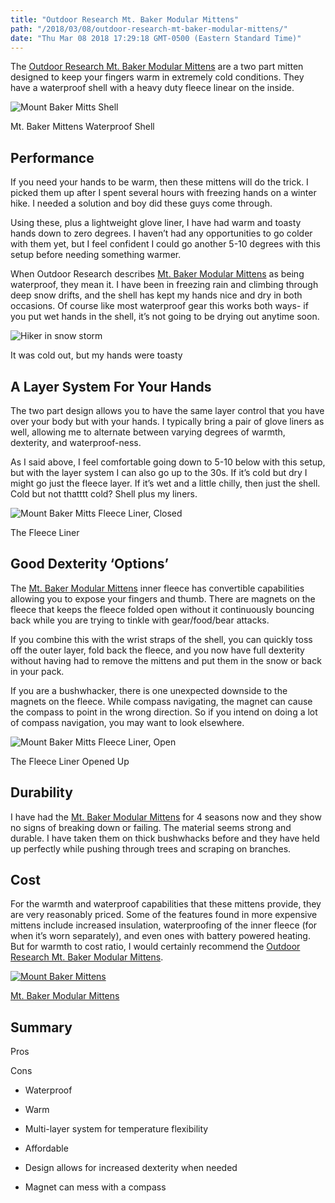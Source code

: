 ```yaml
---
title: "Outdoor Research Mt. Baker Modular Mittens"
path: "/2018/03/08/outdoor-research-mt-baker-modular-mittens/"
date: "Thu Mar 08 2018 17:29:18 GMT-0500 (Eastern Standard Time)"
---
```


The [Outdoor Research Mt. Baker Modular Mittens](https://www.amazon.com/Outdoor-Research-Baker-Modular-Mitts/dp/B0059BISMC/ref=as_li_ss_tl?s=sporting-goods&ie=UTF8&qid=1521142758&sr=1-1&keywords=mt+baker+mittens&linkCode=ll1&tag=reconnectlife-20&linkId=5e8b48cba78abe71a4c0d54eda57b3fc) are a two part mitten designed to keep your fingers warm in extremely cold conditions. They have a waterproof shell with a heavy duty fleece linear on the inside.

![Mount Baker Mitts Shell](http://reconnect.life/wp-content/uploads/2018/03/mt-baker-mits-shell-500x375.jpg)

Mt. Baker Mittens Waterproof Shell

## Performance

If you need your hands to be warm, then these mittens will do the trick. I picked them up after I spent several hours with freezing hands on a winter hike. I needed a solution and boy did these guys come through.

Using these, plus a lightweight glove liner, I have had warm and toasty hands down to zero degrees. I haven’t had any opportunities to go colder with them yet, but I feel confident I could go another 5-10 degrees with this setup before needing something warmer.

When Outdoor Research describes [Mt. Baker Modular Mittens](https://www.amazon.com/Outdoor-Research-Baker-Modular-Mitts/dp/B0059BISMC/ref=as_li_ss_tl?s=sporting-goods&ie=UTF8&qid=1521142758&sr=1-1&keywords=mt+baker+mittens&linkCode=ll1&tag=reconnectlife-20&linkId=5e8b48cba78abe71a4c0d54eda57b3fc) as being waterproof, they mean it. I have been in freezing rain and climbing through deep snow drifts, and the shell has kept my hands nice and dry in both occasions. Of course like most waterproof gear this works both ways- if you put wet hands in the shell, it’s not going to be drying out anytime soon.

![Hiker in snow storm](http://reconnect.life/wp-content/uploads/2018/03/hiker-in-snow-storm-500x375.jpg)

It was cold out, but my hands were toasty

## A Layer System For Your Hands

The two part design allows you to have the same layer control that you have over your body but with your hands. I typically bring a pair of glove liners as well, allowing me to alternate between varying degrees of warmth, dexterity, and waterproof-ness. 

As I said above, I feel comfortable going down to 5-10 below with this setup, but with the layer system I can also go up to the 30s. If it’s cold but dry I might go just the fleece layer. If it’s wet and a little chilly, then just the shell. Cold but not thatttt cold? Shell plus my liners. 

![Mount Baker Mitts Fleece Liner, Closed](http://reconnect.life/wp-content/uploads/2018/03/mt-baker-mits-fleece-closed-500x375.jpg)

The Fleece Liner

## Good Dexterity ‘Options’

The [Mt. Baker Modular Mittens](https://www.amazon.com/Outdoor-Research-Baker-Modular-Mitts/dp/B0059BISMC/ref=as_li_ss_tl?s=sporting-goods&ie=UTF8&qid=1521142758&sr=1-1&keywords=mt+baker+mittens&linkCode=ll1&tag=reconnectlife-20&linkId=5e8b48cba78abe71a4c0d54eda57b3fc) inner fleece has convertible capabilities allowing you to expose your fingers and thumb. There are magnets on the fleece that keeps the fleece folded open without it continuously bouncing back while you are trying to tinkle with gear/food/bear attacks.

If you combine this with the wrist straps of the shell, you can quickly toss off the outer layer, fold back the fleece, and you now have full dexterity without having had to remove the mittens and put them in the snow or back in your pack.

If you are a bushwhacker, there is one unexpected downside to the magnets on the fleece. While compass navigating, the magnet can cause the compass to point in the wrong direction. So if you intend on doing a lot of compass navigation, you may want to look elsewhere.

![Mount Baker Mitts Fleece Liner, Open](http://reconnect.life/wp-content/uploads/2018/03/mt-baker-mits-fleece-open-500x375.jpg)

The Fleece Liner Opened Up

## Durability

I have had the [Mt. Baker Modular Mittens](https://www.amazon.com/Outdoor-Research-Baker-Modular-Mitts/dp/B0059BISMC/ref=as_li_ss_tl?s=sporting-goods&ie=UTF8&qid=1521142758&sr=1-1&keywords=mt+baker+mittens&linkCode=ll1&tag=reconnectlife-20&linkId=5e8b48cba78abe71a4c0d54eda57b3fc) for 4 seasons now and they show no signs of breaking down or failing. The material seems strong and durable. I have taken them on thick bushwhacks before and they have held up perfectly while pushing through trees and scraping on branches.

## Cost

For the warmth and waterproof capabilities that these mittens provide, they are very reasonably priced. Some of the features found in more expensive mittens include increased insulation, waterproofing of the inner fleece (for when it’s worn separately), and even ones with battery powered heating. But for warmth to cost ratio, I would certainly recommend the [Outdoor Research Mt. Baker Modular Mittens](https://www.amazon.com/Outdoor-Research-Baker-Modular-Mitts/dp/B0059BISMC/ref=as_li_ss_tl?s=sporting-goods&ie=UTF8&qid=1521142758&sr=1-1&keywords=mt+baker+mittens&linkCode=ll1&tag=reconnectlife-20&linkId=5e8b48cba78abe71a4c0d54eda57b3fc).

[![Mount Baker Mittens](http://reconnect.life/wp-content/uploads/2018/03/mount-baker-meteor-mitts-product-shot-500x281.jpg)](https://www.amazon.com/Outdoor-Research-Baker-Modular-Mitts/dp/B0059BISMC/ref=as_li_ss_tl?s=sporting-goods&ie=UTF8&qid=1521142758&sr=1-1&keywords=mt+baker+mittens&linkCode=ll1&tag=reconnectlife-20&linkId=5e8b48cba78abe71a4c0d54eda57b3fc)

[Mt. Baker Modular Mittens](https://www.amazon.com/Outdoor-Research-Baker-Modular-Mitts/dp/B0059BISMC/ref=as_li_ss_tl?s=sporting-goods&ie=UTF8&qid=1521142758&sr=1-1&keywords=mt+baker+mittens&linkCode=ll1&tag=reconnectlife-20&linkId=5e8b48cba78abe71a4c0d54eda57b3fc)

## Summary

Pros

Cons

* Waterproof
* Warm
* Multi-layer system for temperature flexibility
* Affordable
* Design allows for increased dexterity when needed

* Magnet can mess with a compass

